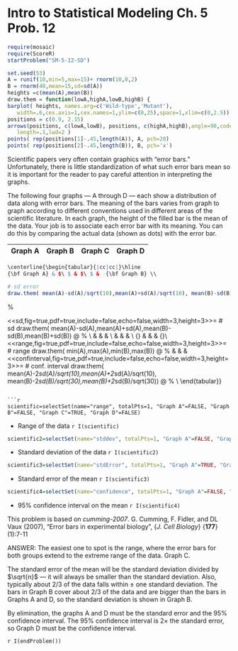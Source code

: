 Intro to Statistical Modeling Ch. 5 Prob. 12
========================================================
```r
require(mosaic)
require(ScoreR)
startProblem("SM-5-12-SD")
```

```r
set.seed(53)
A = runif(10,min=5,max=15)+ rnorm(10,0,2)
B = rnorm(40,mean=15,sd=sd(A))
heights =c(mean(A),mean(B)) 
draw.them = function(lowA,highA,lowB,highB) {
barplot( heights, names.arg=c('Wild-type','Mutant'),
   width=.6,cex.axis=1,cex.names=1,ylim=c(0,25),space=1,xlim=c(0,2.5))
positions = c(0.9, 2.15)
arrows(positions, c(lowA,lowB), positions, c(highA,highB),angle=90,code=3,
   length=.1,lwd=2 )
points( rep(positions[1]-.45,length(A)), A, pch=20)
points( rep(positions[2]-.45,length(B)), B, pch='x')
```

Scientific papers very often contain graphics with "error bars."
Unfortunately, there is little standardization of what such error bars
mean so it is important for the reader to pay careful attention in 
interpreting the graphs.  

The following four graphs --- A through D ---
each show a distribution of data along with error bars.  The meaning
of the bars varies from graph to graph according to different
conventions used in different areas of the scientific literature.
In each graph, the height of the filled bar is the mean of the data.
Your job is to associate each error bar with its meaning.  You can do
this by comparing the actual data (shown as dots) with the error bar.

Graph A | Graph B | Graph C | Graph D|     
|:-----:|:-----:|:-----:|:-----:|


```r
\centerline{\begin{tabular}{|cc|cc|}\hline
{\bf Graph A} & $\ $ & $\ $ &  {\bf Graph B} \\
```

```r
# sd error
draw.them( mean(A)-sd(A)/sqrt(10),mean(A)+sd(A)/sqrt(10), mean(B)-sd(B)/sqrt(30),mean(B)+sd(B)/sqrt(30))
```
\includegraphics[width=1.5in,trim=10mm 10mm 15mm 10mm]{Figures/conf4-sderror}
%\pnggraphicsfile[width=1in]{error-bars-sderr}{pdf}{80} 


<<sd,fig=true,pdf=true,include=false,echo=false,width=3,height=3>>=
# sd
draw.them( mean(A)-sd(A),mean(A)+sd(A),mean(B)-sd(B),mean(B)+sd(B))
@ 
% \pnggraphicsfile[width=1in]{error-bars-sd}{pdf}{80}
\includegraphics[width=1.5in,trim=10mm 10mm 15mm 10mm]{Figures/conf4-sd}
\\
& & & \\\hline
& & & \\
{\bf Graph C} & & & {\bf Graph D}\\
<<range,fig=true,pdf=true,include=false,echo=false,width=3,height=3>>=
# range
draw.them( min(A),max(A),min(B),max(B))
@ 
%\pnggraphicsfile[width=1in]{error-bars-range}{pdf}{80} 
\includegraphics[width=1.5in,trim=10mm 10mm 15mm 10mm]{Figures/conf4-range}
& & & 
<<confinterval,fig=true,pdf=true,include=false,echo=false,width=3,height=3>>=
# conf. interval
draw.them( mean(A)-2*sd(A)/sqrt(10),mean(A)+2*sd(A)/sqrt(10),
   mean(B)-2*sd(B)/sqrt(30),mean(B)+2*sd(B)/sqrt(30))
@ 
%\pnggraphicsfile[width=1in]{error-bars-ci}{pdf}{80}
\includegraphics[width=1.5in,trim=10mm 10mm 15mm 10mm]{Figures/conf4-confinterval}
\\\hline
\end{tabular}}
```

```r
scientific=selectSet(name="range", totalPts=1, "Graph A"=FALSE, "Graph B"=FALSE, "Graph C"=TRUE, "Graph D"=FALSE)
```
* Range of the data `r I(scientific)`

```r
scientific2=selectSet(name="stddev", totalPts=1, "Graph A"=FALSE, "Graph B"=TRUE, "Graph C"=FALSE, "Graph D"=FALSE)
```
* Standard deviation of the data `r I(scientific2)`

```r
scientific3=selectSet(name="stdError", totalPts=1, "Graph A"=TRUE, "Graph B"=FALSE, "Graph C"=FALSE, "Graph D"=FALSE)
```
* Standard error of the mean `r I(scientific3)`

```r
scientific4=selectSet(name="confidence", totalPts=1, "Graph A"=FALSE, "Graph B"=FALSE, "Graph C"=FALSE, "Graph D"=TRUE)
```
* 95% confidence interval on the mean `r I(scientific4)`


This problem is based on *cumming-2007*.
G. Cumming, F. Fidler, and DL Vaux (2007), "Error bars in
  experimental biology", {*J. Cell Biology*} {**177**}(1):7-11

<aside>
ANSWER:
The easiest one to spot is the range, where the error bars for both
groups extend to the extreme range of the data. Graph C. 

The standard error of the mean will be the standard deviation divided
by $\sqrt{n}$ --- it will always be smaller than the standard
deviation.  Also, typically about 2/3 of the data falls within $\pm$
one standard deviation.  The bars in Graph B cover about 2/3 of the
data and are bigger than the bars in Graphs A and D, so the standard
deviation is shown in Graph B.

By elimination, the graphs A and D must be the standard error and the
95% confidence interval.  The 95% confidence interval is $2 \times$
the standard error, so Graph D must be the confidence interval.
</aside>

`r I(endProblem())`